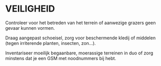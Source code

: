 # VEILIGHEID

Controleer voor het betreden van het terrein of aanwezige grazers geen gevaar
kunnen vormen.

Draag aangepast schoeisel, zorg voor beschermende kledij of middelen (tegen
irriterende planten, insecten, zon...).

Inventariseer moeilijk begaanbare, moerassige terreinen in duo of zorg minstens
dat je een GSM met noodnummers bij hebt.


